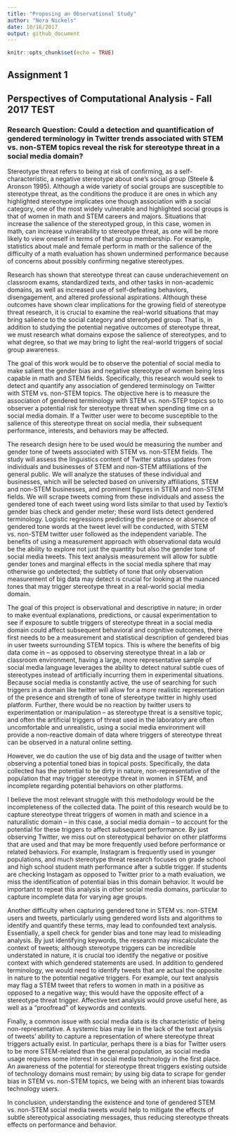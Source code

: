 ```yaml
---
title: "Proposing an Observational Study"
author: "Nora Nickels"
date: 10/16/2017
output: github_document
---
```


```r
knitr::opts_chunk$set(echo = TRUE)
```


## Assignment 1
## Perspectives of Computational Analysis - Fall 2017 TEST
  
  
### Research Question: Could a detection and quantification of gendered terminology in Twitter trends associated with STEM vs. non-STEM topics reveal the risk for stereotype threat in a social media domain?

Stereotype threat refers to being at risk of confirming, as a self-characteristic, a negative stereotype about one’s social group (Steele & Aronson 1995). Although a wide variety of social groups are susceptible to stereotype threat, as the conditions the produce it are ones in which any highlighted stereotype implicates one though association with a social category, one of the most widely vulnerable and highlighted social groups is that of women in math and STEM careers and majors. Situations that increase the salience of the stereotyped group, in this case, women in math, can increase vulnerability to stereotype threat, as one will be more likely to view oneself in terms of that group membership. For example, statistics about male and female perform in math or the salience of the difficulty of a math evaluation has shown undermined performance because of concerns about possibly confirming negative stereotypes.  
  	
  	
Research has shown that stereotype threat can cause underachievement on classroom exams, standardized texts, and other tasks in non-academic domains, as well as increased use of self-defeating behaviors, disengagement, and altered professional aspirations. Although these outcomes have shown clear implications for the growing field of stereotype threat research, it is crucial to examine the real-world situations that may bring salience to the social category and stereotyped group. That is, in addition to studying the potential negative outcomes of stereotype threat, we must research what domains expose the salience of stereotypes, and to what degree, so that we may bring to light the real-world triggers of social group awareness.  
	
	
The goal of this work would be to observe the potential of social media to make salient the gender bias and negative stereotype of women being less capable in math and STEM fields. Specifically, this research would seek to detect and quantify any association of gendered terminology on Twitter with STEM vs. non-STEM topics. The objective here is to measure the association of gendered terminology with STEM vs. non-STEP topics so to observer a potential risk for stereotype threat when spending time on a social media domain. If a Twitter user were to become susceptible to the salience of this stereotype threat on social media, their subsequent performance, interests, and behaviors may be affected.  
	
	
The research design here to be used would be measuring the number and gender tone of tweets associated with STEM vs. non-STEM fields. The study will assess the linguistics content of Twitter status updates from individuals and businesses of STEM and non-STEM affiliations of the general public. We will analyze the statuses of these individual and businesses, which will be selected based on university affiliations, STEM and non-STEM businesses, and prominent figures in STEM and non-STEM fields. We will scrape tweets coming from these individuals and assess the gendered tone of each tweet using word lists similar to that used by Textio’s gender bias check and gender meter; these word lists detect gendered terminology. Logistic regressions predicting the presence or absence of gendered tone words at the tweet level will be conducted, with STEM vs. non-STEM twitter user followed as the independent variable. The benefits of using a measurement approach with observational data would be the ability to explore not just the quantity but also the gender tone of social media tweets. This text analysis measurement will allow for subtle gender tones and marginal effects in the social media sphere that may otherwise go undetected; the subtlety of tone that only observation measurement of big data may detect is crucial for looking at the nuanced tones that may trigger stereotype threat in a real-world social media domain.  
	
	
The goal of this project is observational and descriptive in nature; in order to make eventual explanations, predictions, or causal experimentation to see if exposure to subtle triggers of stereotype threat in a social media domain could affect subsequent behavioral and cognitive outcomes, there first needs to be a measurement and statistical description of gendered bias in user tweets surrounding STEM topics. This is where the benefits of big data come in – as opposed to observing stereotype threat in a lab or classroom environment, having a large, more representative sample of social media language leverages the ability to detect natural subtle cues of stereotypes instead of artificially incurring them in experimental situations. Because social media is constantly active, the use of searching for such triggers in a domain like twitter will allow for a more realistic representation of the presence and strength of tone of stereotype twitter in highly used platform. Further, there would be no reaction by twitter users to experimentation or manipulation – as stereotype threat is a sensitive topic, and often the artificial triggers of threat used in the laboratory are often uncomfortable and unrealistic, using a social media environment will provide a non-reactive domain of data where triggers of stereotype threat can be observed in a natural online setting.  
	
	
However, we do caution the use of big data and the usage of twitter when observing a potential toned bias in topical posts. Specifically, the data collected has the potential to be dirty in nature, non-representative of the population that may trigger stereotype threat in women in STEM, and incomplete regarding potential behaviors on other platforms.


I believe the most relevant struggle with this methodology would be the incompleteness of the collected data. The point of this research would be to capture stereotype threat triggers of women in math and science in a naturalistic domain – in this case, a social media domain – to account for the potential for these triggers to affect subsequent performance. By just observing Twitter, we miss out on stereotypical behavior on other platforms that are used and that may be more frequently used before performance or related behaviors. For example, Instagram is frequently used in younger populations, and much stereotype threat research focuses on grade school and high school student math performance after a subtle trigger. If students are checking Instagam as opposed to Twitter prior to a math evaluation, we miss the identification of potential bias in this domain behavior. It would be important to repeat this analysis in other social media domains, particular to capture incomplete data for varying age groups.


Another difficulty when capturing gendered tone in STEM vs. non-STEM users and tweets, particularly using gendered word lists and algorithms to identify and quantify these terms, may lead to confounded text analysis. Essentially, a spell check for gender bias and tone may lead to misleading analysis. By just identifying keywords, the research may miscalculate the context of tweets; although stereotype triggers can be incredible understated in nature, it is crucial too identify the negative or positive context with which gendered statements are used. In addition to gendered terminology, we would need to identify tweets that are actual the opposite in nature to the potential negative triggers. For example, our text analysis may flag a STEM tweet that refers to women in math in a positive as opposed to a negative way; this would have the opposite effect of a stereotype threat trigger. Affective text analysis would prove useful here, as well as a “proofread” of keywords and contexts.


Finally, a common issue with social media data is its characteristic of being non-representative. A systemic bias may lie in the lack of the text analysis of tweets’ ability to capture a representation of where stereotype threat triggers actually exist. In particular, perhaps there is a bias for Twitter users to be more STEM-related than the general population, as social media usage requires some interest in social media technology in the first place. An awareness of the potential for stereotype threat triggers existing outside of technology domains must remain; by using big data to scrape for gender bias in STEM vs. non-STEM topics, we being with an inherent bias towards technology users. 


In conclusion, understanding the existence and tone of gendered STEM vs. non-STEM social media tweets would help to mitigate the effects of subtle stereotypical associating messages, thus reducing stereotype threats effects on performance and behavior. 



